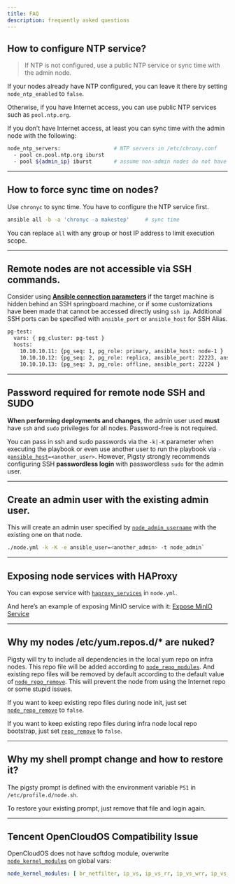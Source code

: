 ```yaml
---
title: FAQ
description: frequently asked questions
---
```



## How to configure NTP service?

> If NTP is not configured, use a public NTP service or sync time with the admin node.

If your nodes already have NTP configured, you can leave it there by setting `node_ntp_enabled` to `false`.

Otherwise, if you have Internet access, you can use public NTP services such as `pool.ntp.org`.

If you don’t have Internet access, at least you can sync time with the admin node with the following:

```bash
node_ntp_servers:                 # NTP servers in /etc/chrony.conf
  - pool cn.pool.ntp.org iburst
  - pool ${admin_ip} iburst       # assume non-admin nodes do not have internet access
```

------

## How to force sync time on nodes?

Use `chronyc` to sync time. You have to configure the NTP service first.

```bash
ansible all -b -a 'chronyc -a makestep'     # sync time
```

You can replace `all` with any group or host IP address to limit execution scope.

------

## Remote nodes are not accessible via SSH commands.

Consider using [**Ansible connection parameters**](https://docs.ansible.com/ansible/latest/inventory_guide/connection_details.html) if the target machine is hidden behind an SSH springboard machine, or if some customizations have been made that cannot be accessed directly using `ssh ip`. Additional SSH ports can be specified with `ansible_port` or `ansible_host` for SSH Alias.

```bash
pg-test:
  vars: { pg_cluster: pg-test }
  hosts:
    10.10.10.11: {pg_seq: 1, pg_role: primary, ansible_host: node-1 }
    10.10.10.12: {pg_seq: 2, pg_role: replica, ansible_port: 22223, ansible_user: admin }
    10.10.10.13: {pg_seq: 3, pg_role: offline, ansible_port: 22224 }
```

------

## Password required for remote node SSH and SUDO

**When performing deployments and changes**, the admin user used **must** have `ssh` and `sudo` privileges for all nodes. Password-free is not required.

You can pass in ssh and sudo passwords via the `-k|-K` parameter when executing the playbook or even use another user to run the playbook via `-e`[`ansible_host`](https://pigsty.io/docs/infra/param/#connect)`=<another_user>`. However, Pigsty strongly recommends configuring SSH **passwordless login** with passwordless `sudo` for the admin user.

------

## Create an admin user with the existing admin user.

This will create an admin user specified by [`node_admin_username`](https://pigsty.io/docs/node/param/#node_admin_username) with the existing one on that node.

```bash
./node.yml -k -K -e ansible_user=<another_admin> -t node_admin`
```

------

## Exposing node services with HAProxy

You can expose service with [`haproxy_services`](https://pigsty.io/docs/node/param/#haproxy_services) in `node.yml`.

And here’s an example of exposing MinIO service with it: [Expose MinIO Service](https://pigsty.io/docs/minio/config/#expose-service)

------

## Why my nodes /etc/yum.repos.d/* are nuked?

Pigsty will try to include all dependencies in the local yum repo on infra nodes. This repo file will be added according to [`node_repo_modules`](https://pigsty.io/docs/node/param/#node_repo_modules). And existing repo files will be removed by default according to the default value of [`node_repo_remove`](https://pigsty.io/docs/node/param/#node_repo_remove). This will prevent the node from using the Internet repo or some stupid issues.

If you want to keep existing repo files during node init, just set [`node_repo_remove`](https://pigsty.io/docs/node/param/#node_repo_remove) to `false`.

If you want to keep existing repo files during infra node local repo bootstrap, just set [`repo_remove`](https://pigsty.io/docs/infra/param/#repo_remove) to `false`.

------

## Why my shell prompt change and how to restore it?

The pigsty prompt is defined with the environment variable `PS1` in `/etc/profile.d/node.sh`.

To restore your existing prompt, just remove that file and login again.

------

## Tencent OpenCloudOS Compatibility Issue

OpenCloudOS does not have softdog module, overwrite [`node_kernel_modules`](https://pigsty.io/docs/node/param/#node_kernel_modules) on global vars:

```yaml
node_kernel_modules: [ br_netfilter, ip_vs, ip_vs_rr, ip_vs_wrr, ip_vs_sh ]
```